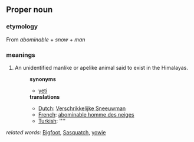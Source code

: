 ==Proper noun==
===etymology===
From ''abominable'' + ''snow'' + ''man''
===meanings===
#An unidentified manlike or apelike animal said to exist in the Himalayas.
#:'''synonyms'''
#:*[[yeti]]
#:'''translations'''
#:*[[Dutch]]: [[Verschrikkelijke Sneeuwman]]
#:*[[French]]: [[abominable homme des neiges]]
#:*[[Turkish]]: [[]]''''
''related words:'' [[Bigfoot]], [[Sasquatch]], [[yowie]]